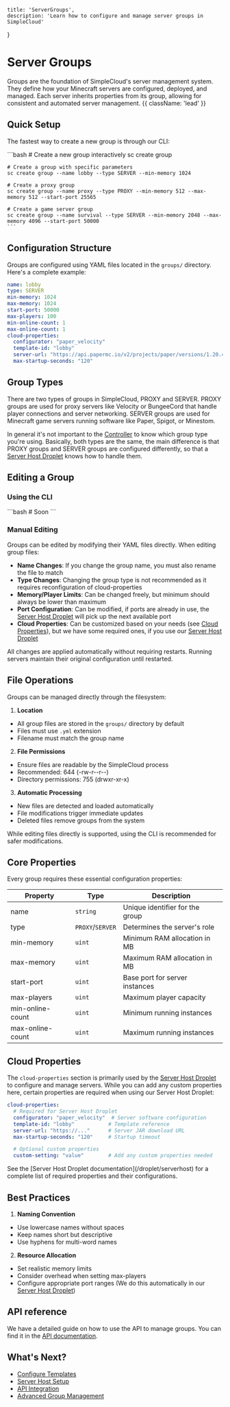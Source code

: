 
    title: 'ServerGroups',
    description: 'Learn how to configure and manage server groups in SimpleCloud'
}

# Server Groups

Groups are the foundation of SimpleCloud's server management system. They define how your Minecraft servers are configured, deployed, and managed. Each server inherits properties from its group, allowing for consistent and automated server management. {{ className: 'lead' }}

## Quick Setup

The fastest way to create a new group is through our CLI:

<CodeGroup>
    ```bash
    # Create a new group interactively
    sc create group

    # Create a group with specific parameters
    sc create group --name lobby --type SERVER --min-memory 1024

    # Create a proxy group
    sc create group --name proxy --type PROXY --min-memory 512 --max-memory 512 --start-port 25565

    # Create a game server group
    sc create group --name survival --type SERVER --min-memory 2048 --max-memory 4096 --start-port 50000
    ```
</CodeGroup>

## Configuration Structure

Groups are configured using YAML files located in the `groups/` directory. Here's a complete example:

```yaml
name: lobby
type: SERVER
min-memory: 1024
max-memory: 1024
start-port: 50000
max-players: 100
min-online-count: 1
max-online-count: 1
cloud-properties:
  configurator: "paper_velocity"
  template-id: "lobby"
  server-url: "https://api.papermc.io/v2/projects/paper/versions/1.20.4/builds/463/downloads/paper-1.20.4-463.jar"
  max-startup-seconds: "120"
```

## Group Types

There are two types of groups in SimpleCloud, PROXY and SERVER. PROXY groups are used for proxy servers like Velocity or BungeeCord that handle player connections and server networking. SERVER groups are used for Minecraft game servers running software like Paper, Spigot, or Minestom.

In general it's not important to the [Controller](/controller) to know which group type you're using. Basically, both types are the same, the main difference is that PROXY groups and SERVER groups are configured differently, so that a [Server Host Droplet](/droplet/serverhost) knows how to handle them.

## Editing a Group

### Using the CLI
<CodeGroup>
    ```bash
    # Soon
    ```
</CodeGroup>

### Manual Editing

Groups can be edited by modifying their YAML files directly. When editing group files:

- **Name Changes**: If you change the group name, you must also rename the file to match
- **Type Changes**: Changing the group type is not recommended as it requires reconfiguration of cloud-properties
- **Memory/Player Limits**: Can be changed freely, but minimum should always be lower than maximum
- **Port Configuration**: Can be modified, if ports are already in use, the [Server Host Droplet](/droplet/serverhost) will pick up the next available port
- **Cloud Properties**: Can be customized based on your needs (see [Cloud Properties](#cloud-properties)), but we have some required ones, if you use our [Server Host Droplet](/droplet/serverhost)

<Note>
    All changes are applied automatically without requiring restarts. Running servers maintain their original configuration until restarted.
</Note>

## File Operations

Groups can be managed directly through the filesystem:

1. **Location**
- All group files are stored in the `groups/` directory by default
- Files must use `.yml` extension
- Filename must match the group name

2. **File Permissions**
- Ensure files are readable by the SimpleCloud process
- Recommended: 644 (-rw-r--r--)
- Directory permissions: 755 (drwxr-xr-x)

3. **Automatic Processing**
- New files are detected and loaded automatically
- File modifications trigger immediate updates
- Deleted files remove groups from the system

<Note>
    While editing files directly is supported, using the CLI is recommended for safer modifications.
</Note>

## Core Properties

Every group requires these essential configuration properties:

| Property | Type | Description |
|----------|------|-------------|
| name | `string` | Unique identifier for the group |
| type | `PROXY`/`SERVER` | Determines the server's role |
| min-memory | `uint` | Minimum RAM allocation in MB |
| max-memory | `uint` | Maximum RAM allocation in MB |
| start-port | `uint` | Base port for server instances |
| max-players | `uint` | Maximum player capacity |
| min-online-count | `uint` | Minimum running instances |
| max-online-count | `uint` | Maximum running instances |

## Cloud Properties

The `cloud-properties` section is primarily used by the [Server Host Droplet](/droplet/serverhost) to configure and manage servers. While you can add any custom properties here, certain properties are required when using our Server Host Droplet:

```yaml
cloud-properties:
  # Required for Server Host Droplet
  configurator: "paper_velocity"  # Server software configuration
  template-id: "lobby"           # Template reference
  server-url: "https://..."      # Server JAR download URL
  max-startup-seconds: "120"     # Startup timeout

  # Optional custom properties
  custom-setting: "value"        # Add any custom properties needed
```

<Note>
    See the [Server Host Droplet documentation](/droplet/serverhost) for a complete list of required properties and their configurations.
</Note>

## Best Practices

1. **Naming Convention**
- Use lowercase names without spaces
- Keep names short but descriptive
- Use hyphens for multi-word names

2. **Resource Allocation**
- Set realistic memory limits
- Consider overhead when setting max-players
- Configure appropriate port ranges (We do this automatically in our [Server Host Droplet](/droplet/serverhost))


## API reference
We have a detailed guide on how to use the API to manage groups. You can find it in the [API documentation](/api#server-group).

## What's Next?

- [Configure Templates](/templates)
- [Server Host Setup](/droplet/serverhost)
- [API Integration](/api#server-group)
- [Advanced Group Management](/advanced-groups)